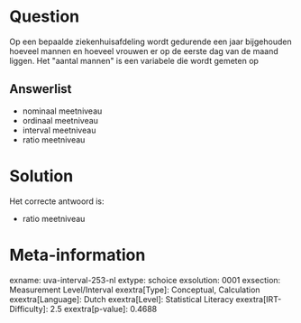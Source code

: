 Question
========

Op een bepaalde ziekenhuisafdeling wordt gedurende een jaar bijgehouden
hoeveel mannen en hoeveel vrouwen er op de eerste dag van de maand
liggen. Het \"aantal mannen\" is een variabele die wordt gemeten op


Answerlist
----------

* nominaal meetniveau
* ordinaal meetniveau
* interval meetniveau
* ratio meetniveau

Solution
========

Het correcte antwoord is: 

* ratio meetniveau

Meta-information
================
exname: uva-interval-253-nl
extype: schoice
exsolution: 0001
exsection: Measurement Level/Interval
exextra[Type]: Conceptual, Calculation
exextra[Language]: Dutch
exextra[Level]: Statistical Literacy
exextra[IRT-Difficulty]: 2.5
exextra[p-value]: 0.4688
